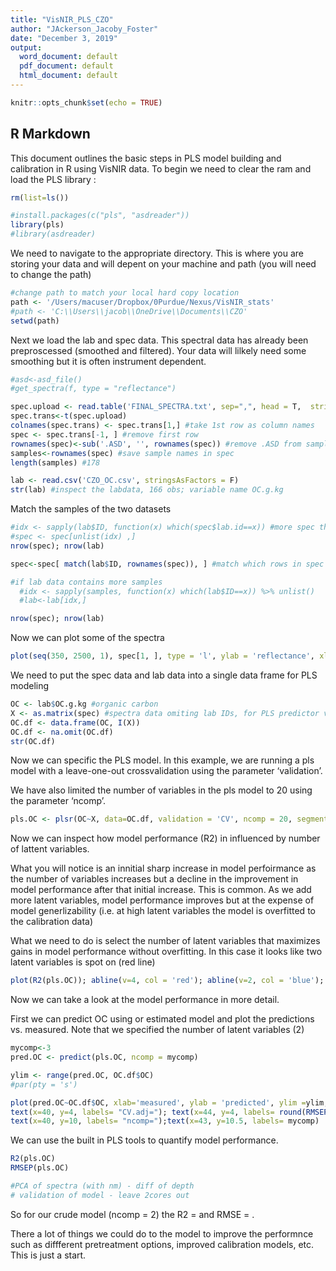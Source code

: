 ```yaml
---
title: "VisNIR_PLS_CZO"
author: "JAckerson_Jacoby_Foster"
date: "December 3, 2019"
output:
  word_document: default
  pdf_document: default
  html_document: default
---
```


```r
knitr::opts_chunk$set(echo = TRUE)
```

## R Markdown

This document outlines the basic steps in PLS model building and calibration in R using VisNIR data. 
To begin we need to clear the ram and load the PLS library :
```r
rm(list=ls())

#install.packages(c("pls", "asdreader"))
library(pls)
#library(asdreader)
```

We need to navigate to the appropriate directory.  This is where you are storing your data and will depent on your machine and path (you will need to change the path)

```r
#change path to match your local hard copy location
path <- '/Users/macuser/Dropbox/0Purdue/Nexus/VisNIR_stats'
#path <- 'C:\\Users\\jacob\\OneDrive\\Documents\\CZO'
setwd(path)

```

Next we load the lab and spec data.  This spectral data has already been preproscessed (smoothed and filtered). Your data will lilkely need some smoothing but it is often instrument dependent.  

```r
#asd<-asd_file()
#get_spectra(f, type = "reflectance")

spec.upload <- read.table('FINAL_SPECTRA.txt', sep=",", head = T,  stringsAsFactors = F) #transpose so wavelength = rows, samples as columns
spec.trans<-t(spec.upload)
colnames(spec.trans) <- spec.trans[1,] #take 1st row as column names
spec <- spec.trans[-1, ] #remove first row
rownames(spec)<-sub('.ASD', '', rownames(spec)) #remove .ASD from sample names
samples<-rownames(spec) #save sample names in spec
length(samples) #178

lab <- read.csv('CZO_OC.csv', stringsAsFactors = F)
str(lab) #inspect the labdata, 166 obs; variable name OC.g.kg
```

Match the samples of the two datasets
```r
#idx <- sapply(lab$ID, function(x) which(spec$lab.id==x)) #more spec than lab data
#spec <- spec[unlist(idx) ,]
nrow(spec); nrow(lab)

spec<-spec[ match(lab$ID, rownames(spec)), ] #match which rows in spec are in labdata 

#if lab data contains more samples
  #idx <- sapply(samples, function(x) which(lab$ID==x)) %>% unlist()
  #lab<-lab[idx,]

nrow(spec); nrow(lab)

```

Now we can plot some of the spectra
```r
plot(seq(350, 2500, 1), spec[1, ], type = 'l', ylab = 'reflectance', xlab = ' wavelength [nm]') #seq goes by 1, don't subtract 1st column
```

We need to put the spec data and lab data into a single data frame for PLS modeling
```r
OC <- lab$OC.g.kg #organic carbon
X <- as.matrix(spec) #spectra data omiting lab IDs, for PLS predictor variables need to be in a single matrix object
OC.df <- data.frame(OC, I(X))
OC.df <- na.omit(OC.df)
str(OC.df)
```

Now we can specific the PLS model.  In this example, we are running a pls model with a leave-one-out crossvalidation using the parameter 'validation'.

We have also limited the number of variables in the pls model to 20 using the parameter 'ncomp'. 
```r
pls.OC <- plsr(OC~X, data=OC.df, validation = 'CV', ncomp = 20, segments= 10)
```

Now we can inspect how model performance (R2) in influenced by number of lattent variables.

What you will notice is an innitial sharp increase in model perfoirmance as the number of variables increases but a decline in the improvement in model performance after that initial increase.  This is common. As we add more latent variables, model performance improves but at the expense of model generlizability (i.e. at high latent variables the model is overfitted to the calibration data)  

What we need to do is select the number of latent variables that maximizes gains in model performance without overfitting.  In this case it looks like two latent variables is spot on (red line)  
```r
plot(R2(pls.OC)); abline(v=4, col = 'red'); abline(v=2, col = 'blue'); abline(h=.8, col = 'darkgray', lty='dotted'); 
```

Now we can take a look at the model performance in more detail.  

First we can predict OC using or estimated model and plot the predictions vs. measured.  Note that we specified the number of latent variables (2)
```r
mycomp<-3
pred.OC <- predict(pls.OC, ncomp = mycomp)

ylim <- range(pred.OC, OC.df$OC)
#par(pty = 's')

plot(pred.OC~OC.df$OC, xlab='measured', ylab = 'predicted', ylim =ylim, xlim = ylim); abline(0,1); text(x=40, y=7, labels= "R2=");  text(x=43, y=7, labels= round(R2(pls.OC)$val[mycomp],2));
text(x=40, y=4, labels= "CV.adj="); text(x=44, y=4, labels= round(RMSEP(pls.OC)$val[2,1,mycomp],2));
text(x=40, y=10, labels= "ncomp=");text(x=43, y=10.5, labels= mycomp)
```

We can use the built in PLS tools to quantify model performance.
```r
R2(pls.OC)
RMSEP(pls.OC)

#PCA of spectra (with nm) - diff of depth
# validation of model - leave 2cores out 
```

So for our crude model (ncomp = 2) the R2 =  and RMSE =   .  

There a lot of things we could do to the model to improve the performnce such as diffferent pretreatment options, improved calibration models, etc. This is just a start.
















